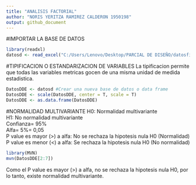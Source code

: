 ```yaml
---
title: "ANALISIS FACTORIAL"
author: "NORIS YERITZA RAMIREZ CALDERON 1950198"
output: github_document
---
```



#IMPORTAR LA BASE DE DATOS 
```r
library(readxl)
datosd <- read_excel("C:/Users/Lenovo/Desktop/PARCIAL DE DISEÑO/datosfinales.xlsx")
```

#TIPIFICACION O ESTANDARIZACION DE VARIABLES 
La tipificacion permite que todas las variables metricas gocen de una misma unidad de medida estadistica.
```r
DatosDDE <- datosd #Crear una nueva base de datos o data frame
DatosDDE <- scale(DatosDDE, center = T, scale = T)
DatosDDE <- as.data.frame(DatosDDE)
```

#NORMALIDAD MULTIVARIANTE
H0: Normalidad multivariante  
H1: No normalidad multivariante  
Confianza= 95%  
Alfa= 5%= 0,05  
P value es mayor (>) a alfa: No se rechaza la hipotesis nula H0 (Normalidad)  
P value es menor (<) a alfa: Se rechaza la hipotesis nula H0 (No normalidad)  
```r
library(MVN)
mvn(DatosDDE[2:7])
```
Como el P value es mayor (>) a alfa, no se rechaza la hipotesis nula H0, por lo tanto, existe normalidad multivariante.




